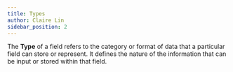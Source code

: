 ```yaml
---
title: Types
author: Claire Lin
sidebar_position: 2
---
```



<Reader text="Designer" />

The **Type** of a field refers to the category or format of data that a particular field can store or represent. It defines the nature of the information that can be input or stored within that field.

<DocCardList />
